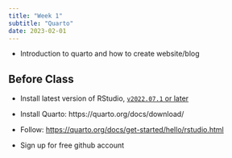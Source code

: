 ```yaml
---
title: "Week 1"
subtitle: "Quarto"
date: 2023-02-01
---
```


-   Introduction to quarto and how to create website/blog

## Before Class

::: callout-important
-   Install latest version of RStudio, [`v2022.07.1` or later](https://www.rstudio.com/products/rstudio/download/#download)

-   Install Quarto: https://quarto.org/docs/download/

-   Follow: <https://quarto.org/docs/get-started/hello/rstudio.html>

-   Sign up for free github account
:::
